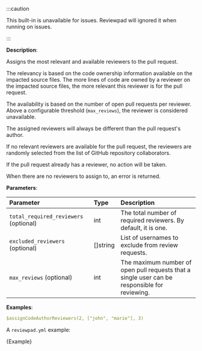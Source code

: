 
:::caution

This built-in is unavailable for issues. Reviewpad will ignored it when running on issues.

:::

**Description**:

Assigns the most relevant and available reviewers to the pull request.

The relevancy is based on the code ownership information available on the impacted source files. The more lines of code are owned by a reviewer on the impacted source files, the more relevant this reviewer is for the pull request.

The availability is based on the number of open pull requests per reviewer. Above a configurable threshold (`max_reviews`), the reviewer is considered unavailable.

The assigned reviewers will always be different than the pull request's author.

If no relevant reviewers are available for the pull request, the reviewers are randomly selected from the list of GitHub repository collaborators.

If the pull request already has a reviewer, no action will be taken.

When there are no reviewers to assign to, an error is returned.

**Parameters**:

| Parameter                             | Type     | Description                                                                                   |
| :------------------------------------ | :--------| :-------------------------------------------------------------------------------------------- |
| `total_required_reviewers` (optional) | int      | The total number of required reviewers. By default, it is one.                                |
| `excluded_reviewers` (optional)       | []string | List of usernames to exclude from review requests.                                            |
| `max_reviews` (optional)              | int      | The maximum number of open pull requests that a single user can be responsible for reviewing. |

**Examples**:

```yml
$assignCodeAuthorReviewers(2, ["john", "marie"], 3)
```

A `reviewpad.yml` example:

<CodeBlock language="yml" title="reviewpad.yml">{Example}</CodeBlock>
